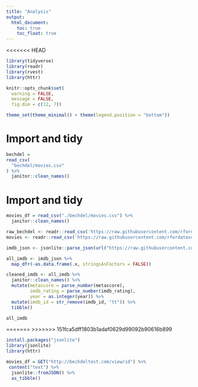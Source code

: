 ```yaml
---
title: "Analysis"
output: 
  html_document:
    toc: true
    toc_float: true
---
```

<<<<<<< HEAD
```r
library(tidyverse)
library(readr)
library(rvest)
library(httr)

knitr::opts_chunk$set(
  warning = FALSE, 
  message = FALSE,
  fig.dim = c(12, 7))

theme_set(theme_minimal() + theme(legend.position = "bottom"))
```




# Import and tidy


```r
bechdel = 
read_csv(
  "bechdel/movies.csv"
) %>% 
  janitor::clean_names()
```




# Import and tidy

```r
movies_df = read_csv("./bechdel/movies.csv") %>% 
  janitor::clean_names()

raw_bechdel <- readr::read_csv('https://raw.githubusercontent.com/rfordatascience/tidytuesday/master/data/2021/2021-03-09/raw_bechdel.csv')
movies <- readr::read_csv('https://raw.githubusercontent.com/rfordatascience/tidytuesday/master/data/2021/2021-03-09/movies.csv')

```


```r
imdb_json <- jsonlite::parse_json(url("https://raw.githubusercontent.com/brianckeegan/Bechdel/master/imdb_data.json"))

all_imdb <- imdb_json %>%
  map_dfr(~as.data.frame(.x, stringsAsFactors = FALSE))

cleaned_imdb <- all_imdb %>% 
  janitor::clean_names() %>% 
  mutate(metascore = parse_number(metascore),
         imdb_rating = parse_number(imdb_rating),
         year = as.integer(year)) %>% 
  mutate(imdb_id = str_remove(imdb_id, "tt")) %>% 
  tibble()

all_imdb

```

=======
>>>>>>> 151fca5dff1803b1adaf0629d99092b90616b899

```r
install.packages("jsonlite")
library(jsonlite)
library(httr)

movies_df = GET("http://bechdeltest.com/view/id") %>% 
 content("text") %>%
  jsonlite::fromJSON() %>%
  as_tibble()


```
 
 